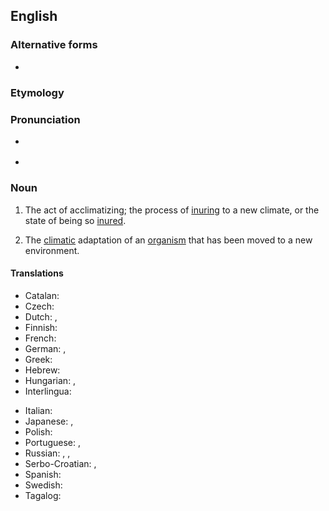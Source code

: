 ==English==
{{wikipedia}}

===Alternative forms===
* {{l|en|acclimatisation}}

===Etymology===
{{suffix|en|acclimatize|ation}}

===Pronunciation===
* {{a|US}} {{IPA|en|/ə.ˌklaɪ.mə.tə.ˈzeɪ.ʃən/}}
* {{audio|en|en-us-acclimatization.ogg|Audio (US)}}

===Noun===
{{en-noun|~}}

# The act of acclimatizing; the process of [[inuring]] to a new climate, or the state of being so [[inure]]d.
# {{lb|en|biology}} The [[climatic]] adaptation of an [[organism]] that has been moved to a new environment.

====Translations====
{{trans-top|the act of acclimatizing}}
* Catalan: {{t|ca|aclimatació|f}}
* Czech: {{t|cs|aklimatizace|f}}
* Dutch: {{t+|nl|acclimatisatie|f}}, {{t+|nl|aanpassing|f}}
* Finnish: {{t+|fi|akklimatisaatio}}
* French: {{t+|fr|acclimatation|f}}
* German: {{t+|de|Eingewöhnung|f}}, {{t+|de|Akklimatisierung|f}}
* Greek: {{t+|el|εγκλιματισμός|m}}
* Hebrew: {{t|he|התאקלמות|tr=hitaqlemut}}
* Hungarian: {{t|hu|akklimatizálás}}, {{t+|hu|akklimatizálódás}}
* Interlingua: {{t|ia|acclimatation}}
{{trans-mid}}
* Italian: {{t+|it|acclimatazione|f}}
* Japanese: {{t+|ja|適応|tr=てきおう, tekiō}}, {{t|ja|順応|tr=じゅんのう, jun'nō}}
* Polish: {{t+|pl|aklimatyzacja|f}}
* Portuguese: {{t|pt|aclimação|f}}, {{t+|pt|aclimatação|f}}
* Russian: {{t+|ru|акклиматиза́ция|f}}, {{t+|ru|акклиматизи́рование|n}}, {{t+|ru|привыка́ние|n}}
* Serbo-Croatian: {{t+|sh|aklimatizacija|f}}, {{t|sh|aklimatiziranje|n}}
* Spanish: {{t+|es|aclimatación|f}}
* Swedish: {{t+|sv|acklimatisering}}
* Tagalog: {{t|tl|sakapanhunan}}
{{trans-bottom}}

{{trans-top|biology}}
{{trans-mid}}
{{trans-bottom}}